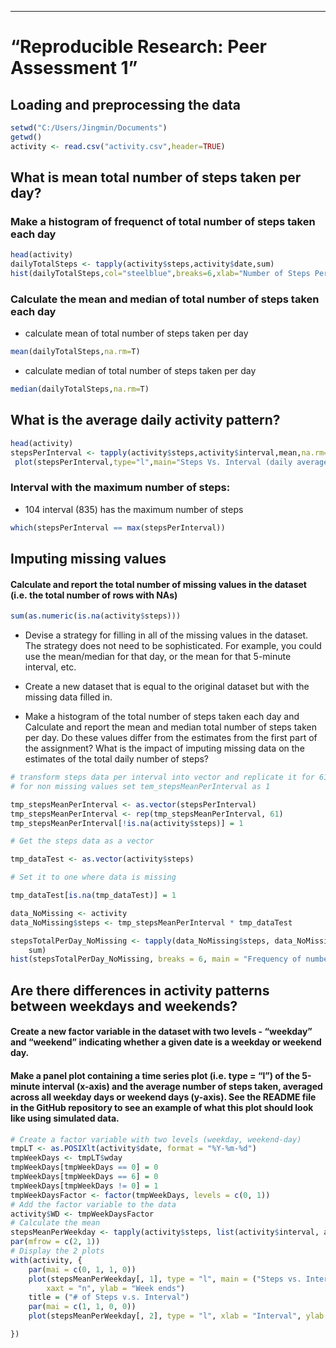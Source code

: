 ---
# "Reproducible Research: Peer Assessment 1"


## Loading and preprocessing the data
```r
setwd("C:/Users/Jingmin/Documents")
getwd()
activity <- read.csv("activity.csv",header=TRUE)

```

## What is mean total number of steps taken per day?
### Make a histogram of frequenct of total number of steps taken each day

```r
head(activity)
dailyTotalSteps <- tapply(activity$steps,activity$date,sum)
hist(dailyTotalSteps,col="steelblue",breaks=6,xlab="Number of Steps Per day",main="Frequency of Number of Steps Per day")
```
### Calculate the mean and median of total number of steps taken each day

* calculate mean of total number of steps taken per day

```r
mean(dailyTotalSteps,na.rm=T)
```

* calculate median of total number of steps taken per day

```r
median(dailyTotalSteps,na.rm=T)
```

## What is the average daily activity pattern?
```r
head(activity)
stepsPerInterval <- tapply(activity$steps,activity$interval,mean,na.rm=T)
 plot(stepsPerInterval,type="l",main="Steps Vs. Interval (daily average)",ylab="# of steps")
```
### Interval with the maximum number of steps:

* 104 interval (835) has the maximum number of steps

```r
which(stepsPerInterval == max(stepsPerInterval))
```


## Imputing missing values
####  Calculate and report the total number of missing values in the dataset (i.e. the total number of rows with NAs)
```r
sum(as.numeric(is.na(activity$steps)))
```

- Devise a strategy for filling in all of the missing values in the dataset. The strategy does not need to be sophisticated. For example, you could use the mean/median for that day, or the mean for that 5-minute interval, etc.

- Create a new dataset that is equal to the original dataset but with the missing data filled in.

- Make a histogram of the total number of steps taken each day and Calculate and report the mean and median total number of steps taken per day. Do these values differ from the estimates from the first part of the assignment? What is the impact of imputing missing data on the estimates of the total daily number of steps?
```r
# transform steps data per interval into vector and replicate it for 61 times
# for non missing values set tem_stepsMeanPerInterval as 1

tmp_stepsMeanPerInterval <- as.vector(stepsPerInterval)
tmp_stepsMeanPerInterval <- rep(tmp_stepsMeanPerInterval, 61)
tmp_stepsMeanPerInterval[!is.na(activity$steps)] = 1

# Get the steps data as a vector

tmp_dataTest <- as.vector(activity$steps)

# Set it to one where data is missing

tmp_dataTest[is.na(tmp_dataTest)] = 1

data_NoMissing <- activity
data_NoMissing$steps <- tmp_stepsMeanPerInterval * tmp_dataTest
```

```r
stepsTotalPerDay_NoMissing <- tapply(data_NoMissing$steps, data_NoMissing$date, 
    sum)
hist(stepsTotalPerDay_NoMissing, breaks = 6, main = "Frequency of number of steps per day", xlab = "Number of steps per day", ylab = "Frequency", col = "steel blue")

```


## Are there differences in activity patterns between weekdays and weekends?
#### Create a new factor variable in the dataset with two levels - "weekday" and "weekend" indicating whether a given date is a weekday or weekend day.

#### Make a panel plot containing a time series plot (i.e. type = "l") of the 5-minute interval (x-axis) and the average number of steps taken, averaged across all weekday days or weekend days (y-axis). See the README file in the GitHub repository to see an example of what this plot should look like using simulated data.
```r
# Create a factor variable with two levels (weekday, weekend-day)
tmpLT <- as.POSIXlt(activity$date, format = "%Y-%m-%d")
tmpWeekDays <- tmpLT$wday
tmpWeekDays[tmpWeekDays == 0] = 0
tmpWeekDays[tmpWeekDays == 6] = 0
tmpWeekDays[tmpWeekDays != 0] = 1
tmpWeekDaysFactor <- factor(tmpWeekDays, levels = c(0, 1))
# Add the factor variable to the data
activity$WD <- tmpWeekDaysFactor
# Calculate the mean
stepsMeanPerWeekday <- tapply(activity$steps, list(activity$interval, activity$WD), mean,na.rm = T)
par(mfrow = c(2, 1))
# Display the 2 plots
with(activity, {
    par(mai = c(0, 1, 1, 0))
    plot(stepsMeanPerWeekday[, 1], type = "l", main = ("Steps vs. Interval"), 
        xaxt = "n", ylab = "Week ends")
    title = ("# of Steps v.s. Interval")
    par(mai = c(1, 1, 0, 0))
    plot(stepsMeanPerWeekday[, 2], type = "l", xlab = "Interval", ylab = "Week days")

})
```